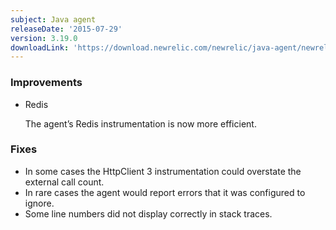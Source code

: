 ```yaml
---
subject: Java agent
releaseDate: '2015-07-29'
version: 3.19.0
downloadLink: 'https://download.newrelic.com/newrelic/java-agent/newrelic-agent/3.19.0/'
---
```


### Improvements

* Redis

  The agent’s Redis instrumentation is now more efficient.

### Fixes

* In some cases the HttpClient 3 instrumentation could overstate the external call count.
* In rare cases the agent would report errors that it was configured to ignore.
* Some line numbers did not display correctly in stack traces.

